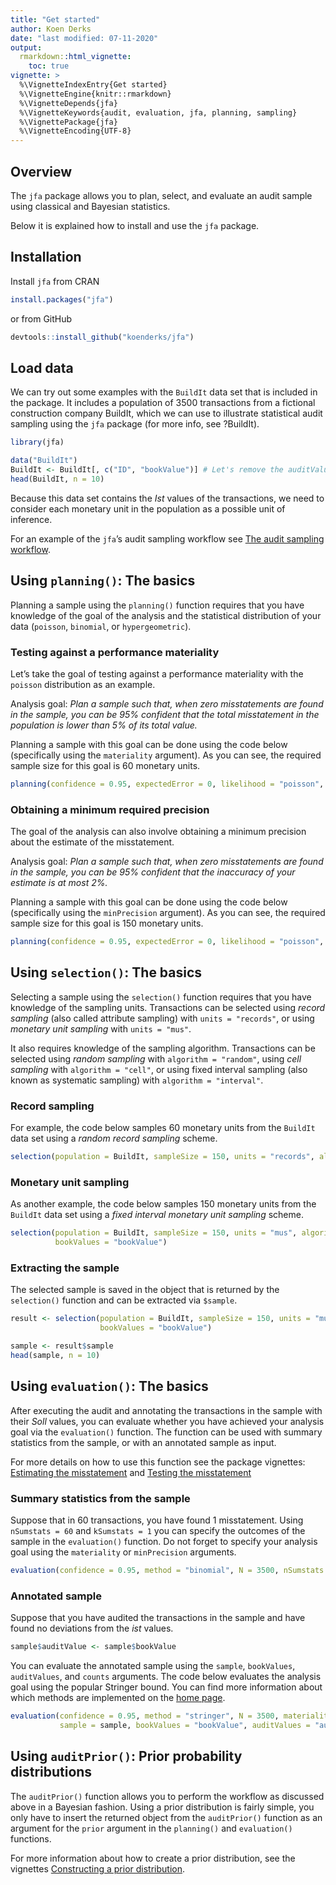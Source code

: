 ```yaml
---
title: "Get started"
author: Koen Derks
date: "last modified: 07-11-2020"
output: 
  rmarkdown::html_vignette:
    toc: true
vignette: >
  %\VignetteIndexEntry{Get started}
  %\VignetteEngine{knitr::rmarkdown}
  %\VignetteDepends{jfa}
  %\VignetteKeywords{audit, evaluation, jfa, planning, sampling}
  %\VignettePackage{jfa}
  %\VignetteEncoding{UTF-8}
---
```


## Overview

The `jfa` package allows you to plan, select, and evaluate an audit sample using classical and Bayesian statistics. 

Below it is explained how to install and use the `jfa` package.

## Installation

Install `jfa` from CRAN

```r
install.packages("jfa")
```

or from GitHub

```r
devtools::install_github("koenderks/jfa")
```

## Load data

We can try out some examples with the `BuildIt` data set that is included in the package. It includes a population of 3500 transactions from a fictional construction company BuildIt, which we can use to illustrate statistical audit sampling using the `jfa` package (for more info, see ?BuildIt).

```r
library(jfa)

data("BuildIt")
BuildIt <- BuildIt[, c("ID", "bookValue")] # Let's remove the auditValue column for this example
head(BuildIt, n = 10)
```

Because this data set contains the *Ist* values of the transactions, we need to consider each monetary unit in the population as a possible unit of inference.

For an example of the `jfa`'s audit sampling workflow see [The audit sampling workflow](https://koenderks.github.io/jfa/articles/v1auditWorkflow.html).

## Using `planning()`: The basics

Planning a sample using the `planning()` function requires that you have knowledge of the goal of the analysis and the statistical distribution of your data (`poisson`, `binomial`, or `hypergeometric`). 

### Testing against a performance materiality

Let's take the goal of testing against a performance materiality with the `poisson` distribution as an example.

Analysis goal: *Plan a sample such that, when zero misstatements are found in the sample, you can be 95% confident that the total misstatement in the population is lower than 5% of its total value.*

Planning a sample with this goal can be done using the code below (specifically using the `materiality` argument). As you can see, the required sample size for this goal is 60 monetary units.

```r
planning(confidence = 0.95, expectedError = 0, likelihood = "poisson", N = 3500, materiality = 0.05)
```

### Obtaining a minimum required precision

The goal of the analysis can also involve obtaining a minimum precision about the estimate of the misstatement. 

Analysis goal: *Plan a sample such that, when zero misstatements are found in the sample, you can be 95% confident that the inaccuracy of your estimate is at most 2%.*

Planning a sample with this goal can be done using the code below (specifically using the `minPrecision` argument). As you can see, the required sample size for this goal is 150 monetary units.

```r
planning(confidence = 0.95, expectedError = 0, likelihood = "poisson", N = 3500, minPrecision = 0.02)
```

## Using `selection()`: The basics

Selecting a sample using the `selection()` function requires that you have knowledge of the sampling units. Transactions can be selected using *record sampling* (also called attribute sampling) with `units = "records"`, or using *monetary unit sampling* with `units = "mus"`. 

It also requires knowledge of the sampling algorithm. Transactions can be selected using *random sampling* with `algorithm = "random"`, using *cell sampling* with `algorithm = "cell"`, or using fixed interval sampling (also known as systematic sampling) with `algorithm = "interval"`. 

### Record sampling

For example, the code below samples 60 monetary units from the `BuildIt` data set using a *random record sampling* scheme.

```r
selection(population = BuildIt, sampleSize = 150, units = "records", algorithm = "random")
```

### Monetary unit sampling

As another example, the code below samples 150 monetary units from the `BuildIt` data set using a *fixed interval monetary unit sampling* scheme.

```r
selection(population = BuildIt, sampleSize = 150, units = "mus", algorithm = "interval", 
          bookValues = "bookValue")
```

### Extracting the sample

The selected sample is saved in the object that is returned by the `selection()` function and can be extracted via `$sample`.  

```r
result <- selection(population = BuildIt, sampleSize = 150, units = "mus", algorithm = "interval", 
                    bookValues = "bookValue")

sample <- result$sample
head(sample, n = 10)
```

## Using `evaluation()`: The basics

After executing the audit and annotating the transactions in the sample with their *Soll* values, you can evaluate whether you have achieved your analysis goal via the `evaluation()` function. The function can be used with summary statistics from the sample, or with an annotated sample as input. 

For more details on how to use this function see the package vignettes: [Estimating the misstatement](https://koenderks.github.io/jfa/articles/v3estimation.html) and [Testing the misstatement](https://koenderks.github.io/jfa/articles/v4testing.html)

### Summary statistics from the sample

Suppose that in 60 transactions, you have found 1 misstatement. Using `nSumstats = 60` and `kSumstats = 1` you can specify the outcomes of the sample in the `evaluation()` function. Do not forget to specify your analysis goal using the `materiality` or `minPrecision` arguments.

```r
evaluation(confidence = 0.95, method = "binomial", N = 3500, nSumstats = 60, kSumstats = 1, materiality = 0.05)
```

### Annotated sample

Suppose that you have audited the transactions in the sample and have found no deviations from the *ist* values. 

```r
sample$auditValue <- sample$bookValue
```

You can evaluate the annotated sample using the `sample`, `bookValues`, `auditValues`, and `counts` arguments. The code below evaluates the analysis goal using the popular Stringer bound. You can find more information about which methods are implemented on the [home page](https://koenderks.github.io/jfa/).

```r
evaluation(confidence = 0.95, method = "stringer", N = 3500, materiality = 0.05,
           sample = sample, bookValues = "bookValue", auditValues = "auditValue", counts = sample$count)
```

## Using `auditPrior()`: Prior probability distributions

The `auditPrior()` function allows you to perform the workflow as discussed above in a Bayesian fashion. Using a prior distribution is fairly simple, you only have to insert the returned object from the `auditPrior()` function as an argument for the `prior` argument in the `planning()` and `evaluation()` functions. 

For more information about how to create a prior distribution, see the vignettes [Constructing a prior distribution](https://koenderks.github.io/jfa/articles/v2priorDistributions.html). 